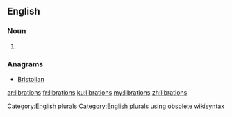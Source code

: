 ==English==

===Noun===
{{head|en}}

# {{plural of|libration}}

===Anagrams===
* [[Bristolian#English|Bristolian]]

[[Category:English plurals]][[Category:English plurals using obsolete wikisyntax]]

[[ar:librations]]
[[fr:librations]]
[[ku:librations]]
[[my:librations]]
[[zh:librations]]